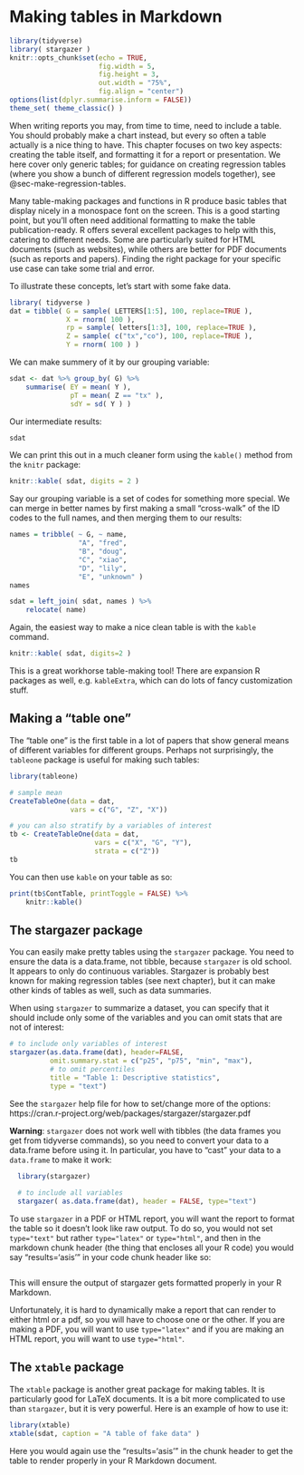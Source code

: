 # Making tables in Markdown {#sec-make-tables}

```r
library(tidyverse)
library( stargazer )
knitr::opts_chunk$set(echo = TRUE, 
                      fig.width = 5,
                      fig.height = 3,
                      out.width = "75%", 
                      fig.align = "center")
options(list(dplyr.summarise.inform = FALSE))
theme_set( theme_classic() )
```

When writing reports you may, from time to time, need to include a table. You should probably make a chart instead, but every so often a table actually is a nice thing to have. This chapter focuses on two key aspects: creating the table itself, and formatting it for a report or presentation. We here cover only generic tables; for guidance on creating regression tables (where you show a bunch of different regression models together), see @sec-make-regression-tables.

Many table-making packages and functions in R produce basic tables that display nicely in a monospace font on the screen. This is a good starting point, but you’ll often need additional formatting to make the table publication-ready. R offers several excellent packages to help with this, catering to different needs. Some are particularly suited for HTML documents (such as websites), while others are better for PDF documents (such as reports and papers). Finding the right package for your specific use case can take some trial and error.

To illustrate these concepts, let’s start with some fake data.

```r
library( tidyverse )
dat = tibble( G = sample( LETTERS[1:5], 100, replace=TRUE ),
              X = rnorm( 100 ),
              rp = sample( letters[1:3], 100, replace=TRUE ),
              Z = sample( c("tx","co"), 100, replace=TRUE ),
              Y = rnorm( 100 ) )
```

We can make summery of it by our grouping variable:

```r
sdat <- dat %>% group_by( G) %>%
    summarise( EY = mean( Y ),
               pT = mean( Z == "tx" ),
               sdY = sd( Y ) )
```

Our intermediate results:

```r
sdat
```

We can print this out in a much cleaner form using the `kable()` method from the `knitr` package:

```r
knitr::kable( sdat, digits = 2 )
```

Say our grouping variable is a set of codes for something more special. We can merge in better names by first making a small "cross-walk" of the ID codes to the full names, and then merging them to our results:

```r
names = tribble( ~ G, ~ name,
                 "A", "fred",
                 "B", "doug",
                 "C", "xiao",
                 "D", "lily",
                 "E", "unknown" )
names

sdat = left_join( sdat, names ) %>%
    relocate( name)
```

Again, the easiest way to make a nice clean table is with the `kable` command.

```r
knitr::kable( sdat, digits=2 )
```

This is a great workhorse table-making tool! There are expansion R packages as well, e.g. `kableExtra`, which can do lots of fancy customization stuff.

## Making a "table one"

The "table one" is the first table in a lot of papers that show general means of different variables for different groups. Perhaps not surprisingly, the `tableone` package is useful for making such tables:

```r
library(tableone)

# sample mean  
CreateTableOne(data = dat,
               vars = c("G", "Z", "X"))

# you can also stratify by a variables of interest
tb <- CreateTableOne(data = dat,
                     vars = c("X", "G", "Y"), 
                     strata = c("Z"))
tb
```

You can then use `kable` on your table as so:

```r
print(tb$ContTable, printToggle = FALSE) %>%
    knitr::kable()
```

## The stargazer package

You can easily make pretty tables using the `stargazer` package. You need to ensure the data is a data.frame, not tibble, because `stargazer` is old school. It appears to only do continuous variables. Stargazer is probably best known for making regression tables (see next chapter), but it can make other kinds of tables as well, such as data summaries.

When using `stargazer` to summarize a dataset, you can specify that it should include only some of the variables and you can omit stats that are not of interest:

```r
# to include only variables of interest
stargazer(as.data.frame(dat), header=FALSE, 
          omit.summary.stat = c("p25", "p75", "min", "max"), 
          # to omit percentiles
          title = "Table 1: Descriptive statistics",
          type = "text")

```

See the `stargazer` help file for how to set/change more of the options: https://cran.r-project.org/web/packages/stargazer/stargazer.pdf

**Warning**: `stargazer` does not work well with tibbles (the data frames you get from tidyverse commands), so you need to convert your data to a data.frame before using it. In particular, you have to "cast" your data to a `data.frame` to make it work:

```r
  library(stargazer)
  
  # to include all variables
  stargazer( as.data.frame(dat), header = FALSE, type="text")
```

To use `stargazer` in a PDF or HTML report, you will want the report to format the table so it doesn't look like raw output. To do so, you would not set `type="text"` but rather `type="latex"` or `type="html"`, and then in the markdown chunk header (the thing that encloses all your R code) you would say "results='asis'" in your code chunk header like so:

```r
```

This will ensure the output of stargazer gets formatted properly in your R Markdown.

Unfortunately, it is hard to dynamically make a report that can render to either html or a pdf, so you will have to choose one or the other. If you are making a PDF, you will want to use `type="latex"` and if you are making an HTML report, you will want to use `type="html"`.

## The `xtable` package

The `xtable` package is another great package for making tables. It is particularly good for LaTeX documents. It is a bit more complicated to use than `stargazer`, but it is very powerful. Here is an example of how to use it:

```r
library(xtable)
xtable(sdat, caption = "A table of fake data" )
```

Here you would again use the "results='asis'" in the chunk header to get the table to render properly in your R Markdown document.
